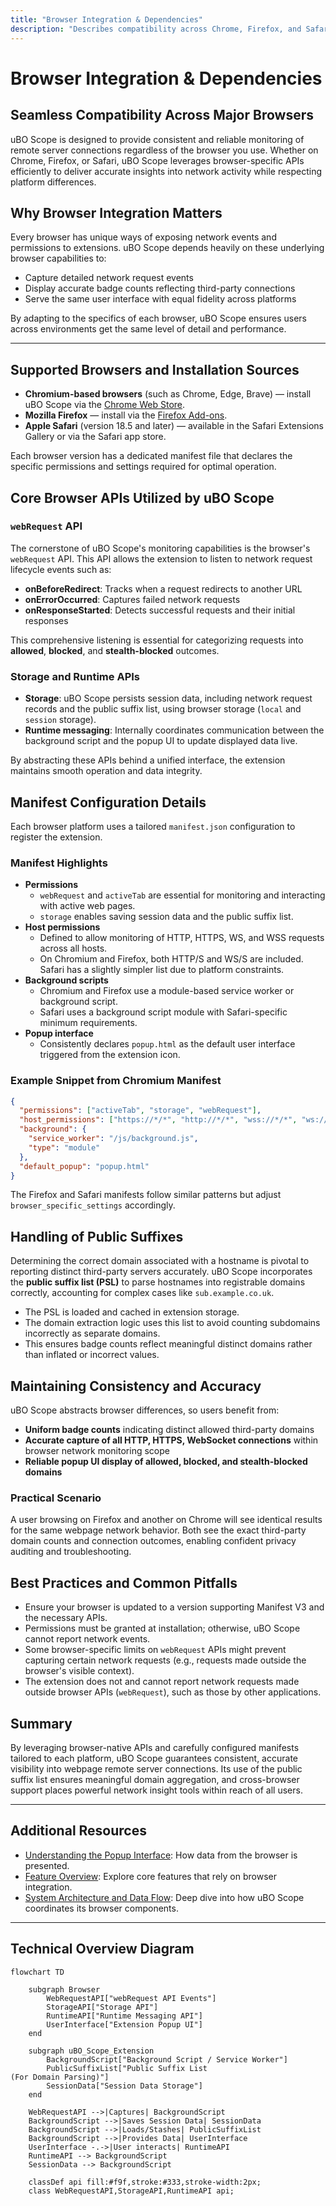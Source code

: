 ```yaml
---
title: "Browser Integration & Dependencies"
description: "Describes compatibility across Chrome, Firefox, and Safari; outlines reliance on browser-specific APIs and how the extension maintains consistent functionality across platforms. Draws attention to manifest setup and handling of public suffixes."
---
```


# Browser Integration & Dependencies

## Seamless Compatibility Across Major Browsers

uBO Scope is designed to provide consistent and reliable monitoring of remote server connections regardless of the browser you use. Whether on Chrome, Firefox, or Safari, uBO Scope leverages browser-specific APIs efficiently to deliver accurate insights into network activity while respecting platform differences.

## Why Browser Integration Matters

Every browser has unique ways of exposing network events and permissions to extensions. uBO Scope depends heavily on these underlying browser capabilities to:

- Capture detailed network request events
- Display accurate badge counts reflecting third-party connections
- Serve the same user interface with equal fidelity across platforms

By adapting to the specifics of each browser, uBO Scope ensures users across environments get the same level of detail and performance.

---

## Supported Browsers and Installation Sources

- **Chromium-based browsers** (such as Chrome, Edge, Brave) — install uBO Scope via the [Chrome Web Store](https://chromewebstore.google.com/detail/ubo-scope/bbdpgcaljkaaigfcomhidmneffjjjfgp).
- **Mozilla Firefox** — install via the [Firefox Add-ons](https://addons.mozilla.org/firefox/addon/ubo-scope/).
- **Apple Safari** (version 18.5 and later) — available in the Safari Extensions Gallery or via the Safari app store.

Each browser version has a dedicated manifest file that declares the specific permissions and settings required for optimal operation.

## Core Browser APIs Utilized by uBO Scope

### `webRequest` API

The cornerstone of uBO Scope's monitoring capabilities is the browser's `webRequest` API. This API allows the extension to listen to network request lifecycle events such as:

- **onBeforeRedirect**: Tracks when a request redirects to another URL
- **onErrorOccurred**: Captures failed network requests
- **onResponseStarted**: Detects successful requests and their initial responses

This comprehensive listening is essential for categorizing requests into **allowed**, **blocked**, and **stealth-blocked** outcomes.

### Storage and Runtime APIs

- **Storage**: uBO Scope persists session data, including network request records and the public suffix list, using browser storage (`local` and `session` storage).
- **Runtime messaging**: Internally coordinates communication between the background script and the popup UI to update displayed data live.

By abstracting these APIs behind a unified interface, the extension maintains smooth operation and data integrity.

## Manifest Configuration Details

Each browser platform uses a tailored `manifest.json` configuration to register the extension.

### Manifest Highlights

- **Permissions**
  - `webRequest` and `activeTab` are essential for monitoring and interacting with active web pages.
  - `storage` enables saving session data and the public suffix list.
- **Host permissions**
  - Defined to allow monitoring of HTTP, HTTPS, WS, and WSS requests across all hosts.
  - On Chromium and Firefox, both HTTP/S and WS/S are included. Safari has a slightly simpler list due to platform constraints.
- **Background scripts**
  - Chromium and Firefox use a module-based service worker or background script.
  - Safari uses a background script module with Safari-specific minimum requirements.
- **Popup interface**
  - Consistently declares `popup.html` as the default user interface triggered from the extension icon.

### Example Snippet from Chromium Manifest
```json
{
  "permissions": ["activeTab", "storage", "webRequest"],
  "host_permissions": ["https://*/*", "http://*/*", "wss://*/*", "ws://*/*"],
  "background": {
    "service_worker": "/js/background.js",
    "type": "module"
  },
  "default_popup": "popup.html"
}
```

The Firefox and Safari manifests follow similar patterns but adjust `browser_specific_settings` accordingly.

## Handling of Public Suffixes

Determining the correct domain associated with a hostname is pivotal to reporting distinct third-party servers accurately. uBO Scope incorporates the **public suffix list (PSL)** to parse hostnames into registrable domains correctly, accounting for complex cases like `sub.example.co.uk`.

- The PSL is loaded and cached in extension storage.
- The domain extraction logic uses this list to avoid counting subdomains incorrectly as separate domains.
- This ensures badge counts reflect meaningful distinct domains rather than inflated or incorrect values.

## Maintaining Consistency and Accuracy

uBO Scope abstracts browser differences, so users benefit from:

- **Uniform badge counts** indicating distinct allowed third-party domains
- **Accurate capture of all HTTP, HTTPS, WebSocket connections** within browser network monitoring scope
- **Reliable popup UI display of allowed, blocked, and stealth-blocked domains**

### Practical Scenario
A user browsing on Firefox and another on Chrome will see identical results for the same webpage network behavior. Both see the exact third-party domain counts and connection outcomes, enabling confident privacy auditing and troubleshooting.

## Best Practices and Common Pitfalls

- Ensure your browser is updated to a version supporting Manifest V3 and the necessary APIs.
- Permissions must be granted at installation; otherwise, uBO Scope cannot report network events.
- Some browser-specific limits on `webRequest` APIs might prevent capturing certain network requests (e.g., requests made outside the browser's visible context).
- The extension does not and cannot report network requests made outside browser APIs (`webRequest`), such as those by other applications.

## Summary
By leveraging browser-native APIs and carefully configured manifests tailored to each platform, uBO Scope guarantees consistent, accurate visibility into webpage remote server connections. Its use of the public suffix list ensures meaningful domain aggregation, and cross-browser support places powerful network insight tools within reach of all users.

---

## Additional Resources
- [Understanding the Popup Interface](/guides/core-usage/understanding-the-popup): How data from the browser is presented.
- [Feature Overview](/overview/architecture-features-integration/feature-overview): Explore core features that rely on browser integration.
- [System Architecture and Data Flow](/overview/architecture-features-integration/system-architecture): Deep dive into how uBO Scope coordinates its browser components.


---

## Technical Overview Diagram
```mermaid
flowchart TD

    subgraph Browser
        WebRequestAPI["webRequest API Events"]
        StorageAPI["Storage API"]
        RuntimeAPI["Runtime Messaging API"]
        UserInterface["Extension Popup UI"]
    end

    subgraph uBO_Scope_Extension
        BackgroundScript["Background Script / Service Worker"]
        PublicSuffixList["Public Suffix List
(For Domain Parsing)"]
        SessionData["Session Data Storage"]
    end

    WebRequestAPI -->|Captures| BackgroundScript
    BackgroundScript -->|Saves Session Data| SessionData
    BackgroundScript -->|Loads/Stashes| PublicSuffixList
    BackgroundScript -->|Provides Data| UserInterface
    UserInterface -.->|User interacts| RuntimeAPI
    RuntimeAPI --> BackgroundScript
    SessionData --> BackgroundScript

    classDef api fill:#f9f,stroke:#333,stroke-width:2px;
    class WebRequestAPI,StorageAPI,RuntimeAPI api;

```
